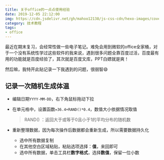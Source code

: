 ```yaml
---
title: 关于office的一点点使用经验
date: 2019-12-05 22:12:00
img: https://cdn.jsdelivr.net/gh/mahoo12138/js-css-cdn/hexo-images/cover/office.png
category: 技术教程
tags:
- office
---
```


最近在期末复习，会经常性做一些电子笔记。难免会用到微软的office全家桶，对于一个没有系统性学过这些软件的我来说，遇到很多问题全靠百度过活，百度最有用的功能就是百度经验了，其次就是百度文库，PPT白嫖就是爽！

然后嘛，我特开此贴记录一下我遇到的问题，很弱智:smile:

## 记录一次随机生成体温

+ 编辑日期`YYYY-MM-DD`，右下角鼠标拖动下拉

+ 在单元格中，设置函数`=36.4+RAND()*0.4`，数值大小依据情况取值

  > RAND() ：返回大于或等于0且小于1的平均分布的随机数

+ 重新整理数据，因为每次操作后数据都会重新生成，所以需要数据持久化
  + 选中所有数据复制
  + 在其他空白区域粘贴，粘贴选项选择：**值**，来回即可
  + 选中所有数据，单击工具栏**数字格式**，选择**数值**，保留一位小数

